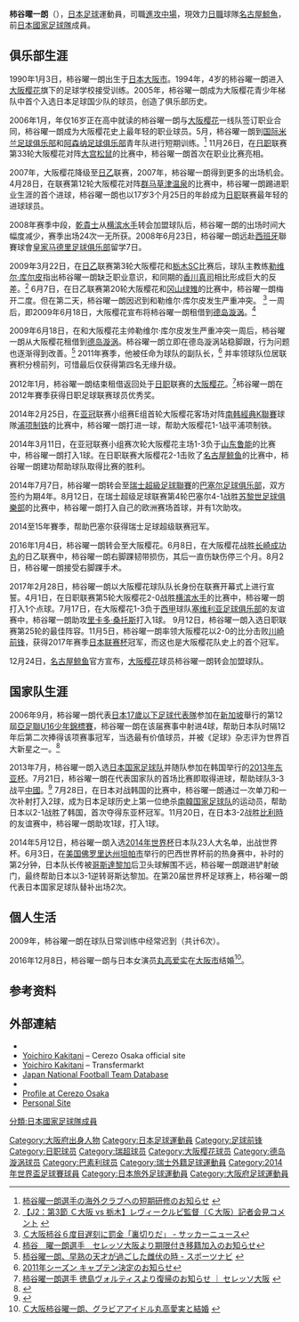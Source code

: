{{Infobox football biography
| name          = 柿谷曜一朗<br />''Yoichiro Kakitani''
| image          =
| fullname       = 柿谷曜一朗<br>
| birth_date     = {{birth date and age|1990|1|3}}
| birth_place    = {{JPN}}[[大阪府|大阪府]][[大阪市|大阪市]]
| height         = {{height|m=1.77|precision=0}}
| currentclub    = [[名古屋鯨魚|名古屋鯨魚]] 
| clubnumber     = 8
| position       = [[進攻中場|進攻中場]]
| youthyears1    = 1994–2005 | youthclubs1 = [[大阪櫻花|大阪櫻花]]
| years1         = 2006–2014  | clubs1 = [[大阪櫻花|大阪櫻花]]              | caps1 = 130   | goals1 = 37
| years2         = 2009–2011     | clubs2 = → [[德島漩渦|德島漩渦]] (外借)           | caps2 = 97   | goals2 = 14
| years3         = 2014–2016     | clubs3 = [[巴素利|巴素利]]              | caps3 = 18   | goals3 = 4
| years4         = 2016–2020         | clubs4 = [[大阪櫻花|大阪櫻花]]              | caps4 = 124 | goals4 = 20
| years5         = 2021–         | clubs5 = [[名古屋鯨魚|名古屋鯨魚]]              | caps5 = 36 | goals5 = 5
| nationalyears1 = 2005–2007  | nationalteam1 = [[日本17歲以下國家足球隊|日本U-17]] | nationalcaps1 = 9 | nationalgoals1 = 6
| nationalyears2 = 2007–2009  | nationalteam2 = [[日本20歲以下國家足球隊|日本U-20]] | nationalcaps2 = 8 | nationalgoals2 = 3
| nationalyears3 = 2013–2014  | nationalteam3 = [[日本國家足球隊|日本]]              | nationalcaps3 = 18 | nationalgoals3 = 5
| pcupdate       = 2021年12月4日
| ntupdate       = 2013年11月20日
}}

{{japanese|japanese=柿谷曜一朗|kana=かきたに よういちろう|romaji=Kakitani Yōichirō}}

'''柿谷曜一朗'''（{{bd|1990年|1月3日|||Kakitani, Yoichiro}}），[[日本|日本]][[足球|足球]]運動員，司職[[進攻中場|進攻中場]]，現效力[[日本職業足球聯賽|日職]]球隊[[名古屋鯨魚|名古屋鯨魚]]，前[[日本國家足球隊|日本國家足球隊]]成員。

==俱乐部生涯==
1990年1月3日，柿谷曜一朗出生于[[日本|日本]][[大阪市|大阪市]]。1994年，4岁的柿谷曜一朗进入[[大阪樱花|大阪樱花]]旗下的足球学校接受训练。2005年，柿谷曜一朗成为大阪樱花青少年梯队中首个入选日本足球国少队的球员，创造了俱乐部历史。

2006年1月，年仅16岁正在高中就读的柿谷曜一朗与[[大阪樱花|大阪樱花]]一线队签订职业合同，柿谷曜一朗成为大阪樱花史上最年轻的职业球员。5月，柿谷曜一朗到[[国际米兰足球俱乐部|国际米兰足球俱乐部]]和[[阿森纳足球俱乐部|阿森纳足球俱乐部]]青年队进行短期训练。<ref>[http://www.cerezo.co.jp/news_detail_backnum.asp?c_idx=2790&contents_code=100&date_s=&iPage= 柿谷曜一朗選手の海外クラブへの短期研修のお知らせ] {{webarchive|url=https://archive.is/20130430224130/http://www.cerezo.co.jp/news_detail_backnum.asp?c_idx=2790&contents_code=100&date_s=&iPage= |date=2013-04-30 }}{{ja icon}}</ref> 11月26日，在[[日职|日职]]联赛第33轮大阪樱花对阵[[大宫松鼠|大宫松鼠]]的比赛中，柿谷曜一朗首次在职业比赛亮相。

2007年，大阪樱花降级至[[日乙|日乙]]联赛，2007年，柿谷曜一朗得到更多的出场机会。4月28日，在联赛第12轮大阪樱花对阵[[群马草津温泉|群马草津温泉]]的比赛中，柿谷曜一朗踢进职业生涯的首个进球，柿谷曜一朗也以17岁3个月25日的年龄成为[[日职|日职]]联赛最年轻的进球球员。

2008年赛季中段，[[乾貴士|乾貴士]]从[[横滨水手|横滨水手]]转会加盟球队后，柿谷曜一朗的出场时间大幅度减少，赛季出场24次一无所获。2008年6月23日，柿谷曜一朗远赴[[西班牙|西班牙]]聯賽球會[[皇家马德里足球俱乐部|皇家马德里足球俱乐部]]留学7日。

2009年3月22日，在[[日乙|日乙]]联赛第3轮大阪樱花和[[栃木SC|栃木SC]]比赛后，球队主教练[[勒维尔·库尔皮|勒维尔·库尔皮]]指出柿谷曜一朗缺乏职业意识，和同期的[[香川真司|香川真司]]相比形成巨大的反差。<ref name="09tsc">[http://www.jsgoal.jp/news/jsgoal/00079547.html 【J2：第3節 Ｃ大阪 vs 栃木】レヴィークルピ監督（Ｃ大阪）記者会見コメント] {{webarchive|url=https://web.archive.org/web/20140426214519/http://www.jsgoal.jp/news/jsgoal/00079547.html |date=2014-04-26 }}{{ja icon}}</ref> 6月7日，在日乙联赛第20轮大阪樱花和[[冈山绿雉|冈山绿雉]]的比赛中，柿谷曜一朗梅开二度。但在第二天，柿谷曜一朗因迟到和勒维尔·库尔皮发生严重冲突。 <ref>[http://www.nikkansports.com/soccer/news/p-sc-tp0-20090611-505344.html Ｃ大阪柿谷６度目遅刻に罰金「裏切りだ」 - サッカーニュース]{{ja icon}}</ref> 一周后，即2009年6月18日，大阪樱花宣布将柿谷曜一朗租借到[[德岛漩涡|德岛漩涡]]。<ref>[http://www.vortis.jp/news/detail.php?pressid=2379 柿谷　曜一朗選手　セレッソ大阪より期限付き移籍加入のお知らせ]{{ja icon}}</ref> 

2009年6月18日，在和大阪樱花主帅勒维尔·库尔皮发生严重冲突一周后，柿谷曜一朗从大阪樱花租借到[[德岛漩涡|德岛漩涡]]。柿谷曜一朗立即在德岛漩涡站稳脚跟，行为问题也逐渐得到改善。<ref>[http://sportsnavi.yahoo.co.jp/soccer/jleague/2011/text/201202090001-spnavi.html 柿谷曜一朗、早熟の天才が過ごした雌伏の時 - スポーツナビ] {{webarchive|url=https://web.archive.org/web/20120213111415/http://sportsnavi.yahoo.co.jp/soccer/jleague/2011/text/201202090001-spnavi.html |date=2012-02-13 }}{{ja icon}}</ref> 2011年赛季，他被任命为球队的副队长，<ref>[http://www.vortis.jp/news/detail.php?pressid=3637 2011年シーズン キャプテン決定のお知らせ]{{ja icon}}</ref> 并率领球队位居联赛积分榜前列，可惜最后仅获得第四名无缘升级。

2012年1月，柿谷曜一朗结束租借返回处于[[日职|日职]]联赛的[[大阪樱花|大阪樱花]]。<ref>[http://www.cerezo.co.jp/news_detail.asp?c_idx=10006918 柿谷曜一朗選手 徳島ヴォルティスより復帰のお知らせ ｜ セレッソ大阪] {{Wayback|url=http://www.cerezo.co.jp/news_detail.asp?c_idx=10006918 |date=20140426215043 }}{{ja icon}}</ref>柿谷曜一朗在2012年賽季获得日职足球联赛球员优秀奖。

2014年2月25日，在[[亚冠|亚冠]]联赛小组赛E组首轮大阪樱花客场对阵[[南韩|南韩]][[經典K聯賽|經典K聯賽]]球隊[[浦项制铁|浦项制铁]]的比赛中，柿谷曜一朗打进一球，帮助大阪樱花1-1战平浦项制铁。

2014年3月11日，在亚冠联赛小组赛次轮大阪樱花主场1-3负于[[山东鲁能|山东鲁能]]的比赛中，柿谷曜一朗打入1球。在日职联赛大阪樱花2-1击败了[[名古屋鲸鱼|名古屋鲸鱼]]的比赛中，柿谷曜一朗建功帮助球队取得比赛的胜利。

2014年7月7日，柿谷曜一朗转会至[[瑞士超級足球聯賽|瑞士超級足球聯賽]]的[[巴塞尔足球俱乐部|巴塞尔足球俱乐部]]，双方签约为期4年。8月12日，在瑞士超级足球联赛第4轮巴塞尔4-1战胜[[苏黎世足球俱樂部|苏黎世足球俱樂部]]的比赛中，柿谷曜一朗打入自己的欧洲赛场首球，并有1次助攻。

2014至15年賽季，帮助巴塞尔获得瑞士足球超级联赛冠军。

2016年1月4日，柿谷曜一朗转会至大阪樱花。6月8日，在大阪樱花战胜[[长崎成功丸|长崎成功丸]]的日乙联赛中，柿谷曜一朗右脚踝韧带损伤，其后一直伤缺伤停三个月。8月2日，柿谷曜一朗接受右脚踝手术。

2017年2月28日，柿谷曜一朗以大阪樱花球队队长身份在联赛开幕式上进行宣誓。4月1日，在日职联赛第5轮大阪樱花2-0战胜[[横滨水手|横滨水手]]的比赛中，柿谷曜一朗打入1个点球。7月17日，在大阪樱花1-3负于[[西甲|西甲]]球队[[塞维利亚足球俱乐部|塞维利亚足球俱乐部]]的友谊赛中，柿谷曜一朗助攻[[里卡多·桑托斯|里卡多·桑托斯]]打入1球。 9月12日，柿谷曜一朗入选日职联赛第25轮的最佳阵容。11月5日，柿谷曜一朗率领大阪樱花以2-0的比分击败[[川崎前锋|川崎前锋]]，获得2017年赛季[[日本联赛杯|日本联赛杯]]冠军，而这也是大阪樱花队史上的首个冠军。

12月24日，[[名古屋鲸鱼|名古屋鲸鱼]]官方宣布，[[大阪樱花|大阪樱花]]球员柿谷曜一朗转会加盟球队。

==国家队生涯==
2006年9月，柿谷曜一朗代表[[日本17歲以下足球代表隊|日本17歲以下足球代表隊]]参加在[[新加坡|新加坡]]舉行的第12屆[[亞足聯U16少年錦標賽|亞足聯U16少年錦標賽]]，柿谷曜一朗在该届赛事中射进4球，帮助日本队时隔12年后第二次捧得该项赛事冠军，当选最有价值球员，并被《足球》杂志评为世界百大新星之一。<ref>{{Cite web |url=http://sports.sina.com.cn/n/p/2006-09-18/18052463100.shtml |title=日本队喜获亚少赛冠军 柿谷曜一朗获最佳称号 |access-date=2013-07-22 |archive-date=2019-08-10 |archive-url=https://web.archive.org/web/20190810205413/http://sports.sina.com.cn/n/p/2006-09-18/18052463100.shtml |dead-url=no }}</ref>

2013年7月，柿谷曜一朗入选[[日本国家足球队|日本国家足球队]]并随队参加在韩国举行的[[2013年东亚杯|2013年东亚杯]]。7月21日，柿谷曜一朗在代表国家队的首场比赛即取得进球，帮助球队3-3战平[[中国國家足球隊|中國]]。<ref>{{Cite web |url=http://sports.163.com/13/0721/22/94BEPVFP00051C89.html |title=东亚杯国足上演大逆转 王永珀两球3-3平日本 |access-date=2013-07-22 |archive-date=2019-08-11 |archive-url=https://web.archive.org/web/20190811201341/http://sports.163.com/13/0721/22/94BEPVFP00051C89.html |dead-url=no }}</ref> 7月28日，在日本对战韩国的比赛中，柿谷曜一朗通过一次单刀和一次补射打入2球，成为日本足球历史上第一位绝杀[[南韓国家足球队|南韓国家足球队]]的运动员，帮助日本以2-1战胜了韩国，首次夺得东亚杯冠军。11月20日，在日本3-2战胜[[比利时國家足球隊|比利時]]的友谊赛中，柿谷曜一朗助攻1球，打入1球。

2014年5月12日，柿谷曜一朗入选[[2014年世界杯|2014年世界杯]]日本队23人大名单，出战世界杯。6月3日，在[[美国|美国]][[佛罗里达州|佛罗里达州]][[坦帕市|坦帕市]]举行的巴西世界杯前的热身赛中，补时的第2分钟，日本队长传被[[哥斯达黎加國家足球隊|哥斯達黎加]]后卫头球解围不远，柿谷曜一朗跟进铲射破门，最终帮助日本以3-1逆转哥斯达黎加。在第20届世界杯足球赛上，柿谷曜一朗代表日本国家足球队替补出场2次。

==個人生活==
2009年，柿谷曜一朗在球队日常训练中经常迟到（共计6次）。

2016年12月8日，柿谷曜一朗与日本女演员[[丸高爱实|丸高爱实]]在[[大阪市|大阪市]]结婚<ref>[http://headlines.yahoo.co.jp/hl?a=20161208-01749155-nksports-socc Ｃ大阪柿谷曜一朗、グラビアアイドル丸高愛実と結婚] {{webarchive|url=https://web.archive.org/web/20161210150230/http://headlines.yahoo.co.jp/hl?a=20161208-01749155-nksports-socc |date=2016-12-10 }}{{ja icon}}</ref>。

==参考资料==
{{reflist}}

==外部連結==
*{{FIFA player|275096}}
*[https://web.archive.org/web/20140502032747/http://www.cerezo.co.jp/english_profile_detail.asp?position_s=100100102&p_idx=10000707 Yoichiro Kakitani] – Cerezo Osaka official site
*[http://www.transfermarkt.co.uk/en/yoichiro-kakitani/profil/spieler_114198.html Yoichiro Kakitani] {{Wayback|url=http://www.transfermarkt.co.uk/en/yoichiro-kakitani/profil/spieler_114198.html |date=20140502031756 }} – Transfermarkt
* [http://www.jfootball-db.com/en/players/kakitani_yoichiro.html Japan National Football Team Database] {{Wayback|url=http://www.jfootball-db.com/en/players/kakitani_yoichiro.html |date=20210624201432 }}
* {{J.League player}}
* [https://www.cerezo.jp/teams/players/yoichiro_kakitani/ Profile at Cerezo Osaka] {{Wayback|url=https://www.cerezo.jp/teams/players/yoichiro_kakitani/ |date=20201123185749 }}
* [http://www.yoichiro-kakitani.com/ Personal Site] {{Wayback|url=http://www.yoichiro-kakitani.com/ |date=20170606181602 }}

{{2014年世界盃足球賽日本參賽名單}}

[[Category:大阪府出身人物|Category:大阪府出身人物]]
[[Category:日本足球運動員|Category:日本足球運動員]]
[[Category:足球前锋|Category:足球前锋]]
[[Category:日职球员|Category:日职球员]]
[[Category:瑞超球员|Category:瑞超球员]]
[[Category:大阪樱花球员|Category:大阪樱花球员]]
[[Category:德岛漩涡球员|Category:德岛漩涡球员]]
[[Category:巴素利球员|Category:巴素利球员]]
[[Category:瑞士外籍足球運動員|Category:瑞士外籍足球運動員]]
[[Category:2014年世界盃足球賽球員|Category:2014年世界盃足球賽球員]]
[[分類:日本國家足球隊成員|分類:日本國家足球隊成員]]
[[Category:日本旅外足球運動員|Category:日本旅外足球運動員]]
[[Category:大阪府足球運動員|Category:大阪府足球運動員]]